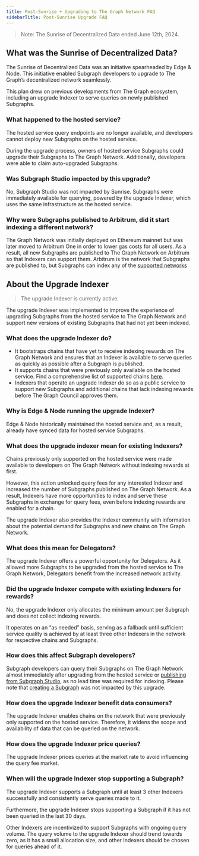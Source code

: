 ```yaml
---
title: Post-Sunrise + Upgrading to The Graph Network FAQ
sidebarTitle: Post-Sunrise Upgrade FAQ
---
```


> Note: The Sunrise of Decentralized Data ended June 12th, 2024.

## What was the Sunrise of Decentralized Data?

The Sunrise of Decentralized Data was an initiative spearheaded by Edge & Node. This initiative enabled Subgraph developers to upgrade to The Graph’s decentralized network seamlessly.

This plan drew on previous developments from The Graph ecosystem, including an upgrade Indexer to serve queries on newly published Subgraphs.

### What happened to the hosted service?

The hosted service query endpoints are no longer available, and developers cannot deploy new Subgraphs on the hosted service.

During the upgrade process, owners of hosted service Subgraphs could upgrade their Subgraphs to The Graph Network. Additionally, developers were able to claim auto-upgraded Subgraphs.

### Was Subgraph Studio impacted by this upgrade?

No, Subgraph Studio was not impacted by Sunrise. Subgraphs were immediately available for querying, powered by the upgrade Indexer, which uses the same infrastructure as the hosted service.

### Why were Subgraphs published to Arbitrum, did it start indexing a different network?

The Graph Network was initially deployed on Ethereum mainnet but was later moved to Arbitrum One in order to lower gas costs for all users. As a result, all new Subgraphs are published to The Graph Network on Arbitrum so that Indexers can support them. Arbitrum is the network that Subgraphs are published to, but Subgraphs can index any of the [supported networks](/supported-networks/)

## About the Upgrade Indexer

> The upgrade Indexer is currently active.

The upgrade Indexer was implemented to improve the experience of upgrading Subgraphs from the hosted service to The Graph Network and support new versions of existing Subgraphs that had not yet been indexed.

### What does the upgrade Indexer do?

- It bootstraps chains that have yet to receive indexing rewards on The Graph Network and ensures that an Indexer is available to serve queries as quickly as possible after a Subgraph is published.
- It supports chains that were previously only available on the hosted service. Find a comprehensive list of supported chains [here](/supported-networks/).
- Indexers that operate an upgrade Indexer do so as a public service to support new Subgraphs and additional chains that lack indexing rewards before The Graph Council approves them.

### Why is Edge & Node running the upgrade Indexer?

Edge & Node historically maintained the hosted service and, as a result, already have synced data for hosted service Subgraphs.

### What does the upgrade indexer mean for existing Indexers?

Chains previously only supported on the hosted service were made available to developers on The Graph Network without indexing rewards at first.

However, this action unlocked query fees for any interested Indexer and increased the number of Subgraphs published on The Graph Network. As a result, Indexers have more opportunities to index and serve these Subgraphs in exchange for query fees, even before indexing rewards are enabled for a chain.

The upgrade Indexer also provides the Indexer community with information about the potential demand for Subgraphs and new chains on The Graph Network.

### What does this mean for Delegators?

The upgrade Indexer offers a powerful opportunity for Delegators. As it allowed more Subgraphs to be upgraded from the hosted service to The Graph Network, Delegators benefit from the increased network activity.

### Did the upgrade Indexer compete with existing Indexers for rewards?

No, the upgrade Indexer only allocates the minimum amount per Subgraph and does not collect indexing rewards.

It operates on an “as needed” basis, serving as a fallback until sufficient service quality is achieved by at least three other Indexers in the network for respective chains and Subgraphs.

### How does this affect Subgraph developers?

Subgraph developers can query their Subgraphs on The Graph Network almost immediately after upgrading from the hosted service or [publishing from Subgraph Studio](/Subgraphs/developing/publishing/publishing-a-Subgraph/), as no lead time was required for indexing. Please note that [creating a Subgraph](/developing/creating-a-Subgraph/) was not impacted by this upgrade.

### How does the upgrade Indexer benefit data consumers?

The upgrade Indexer enables chains on the network that were previously only supported on the hosted service. Therefore, it widens the scope and availability of data that can be queried on the network.

### How does the upgrade Indexer price queries?

The upgrade Indexer prices queries at the market rate to avoid influencing the query fee market.

### When will the upgrade Indexer stop supporting a Subgraph?

The upgrade Indexer supports a Subgraph until at least 3 other Indexers successfully and consistently serve queries made to it.

Furthermore, the upgrade Indexer stops supporting a Subgraph if it has not been queried in the last 30 days.

Other Indexers are incentivized to support Subgraphs with ongoing query volume. The query volume to the upgrade Indexer should trend towards zero, as it has a small allocation size, and other Indexers should be chosen for queries ahead of it.
